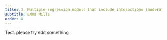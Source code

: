 ```yaml
---
title: 3. Multiple regression models that include interactions (moderated variables)
subtitle: Emma Mills
order: 4
---
```


Test. please try edit something